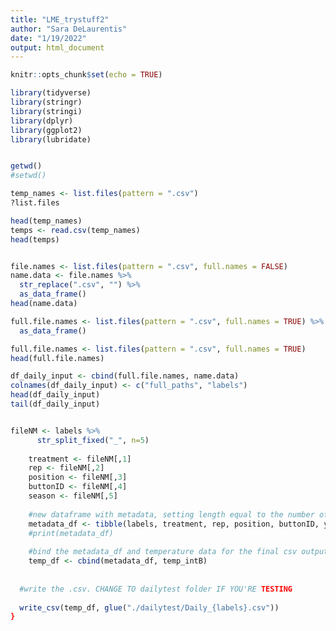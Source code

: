 ```yaml
---
title: "LME_trystuff2"
author: "Sara DeLaurentis"
date: "1/19/2022"
output: html_document
---
```


```r
knitr::opts_chunk$set(echo = TRUE)

library(tidyverse)
library(stringr)
library(stringi)
library(dplyr)
library(ggplot2)
library(lubridate)



```





```r
getwd()
#setwd()

temp_names <- list.files(pattern = ".csv")
?list.files

head(temp_names)
temps <- read.csv(temp_names)
head(temps)


file.names <- list.files(pattern = ".csv", full.names = FALSE)
name.data <- file.names %>%  
  str_replace(".csv", "") %>% 
  as_data_frame()
head(name.data)

full.file.names <- list.files(pattern = ".csv", full.names = TRUE) %>% 
  as_data_frame()

full.file.names <- list.files(pattern = ".csv", full.names = TRUE)
head(full.file.names)

df_daily_input <- cbind(full.file.names, name.data)
colnames(df_daily_input) <- c("full_paths", "labels")
head(df_daily_input)
tail(df_daily_input)


fileNM <- labels %>%  
      str_split_fixed("_", n=5)
    
    treatment <- fileNM[,1]
    rep <- fileNM[,2]
    position <- fileNM[,3]
    buttonID <- fileNM[,4]
    season <- fileNM[,5]
    
    #new dataframe with metadata, setting length equal to the number of rows in the temp_intA, longdate column:
    metadata_df <- tibble(labels, treatment, rep, position, buttonID, year, .rows = length(temp_intA$longdate))
    #print(metadata_df)
    
    #bind the metadata_df and temperature data for the final csv output.
    temp_df <- cbind(metadata_df, temp_intB)
    
      
  #write the .csv. CHANGE TO dailytest folder IF YOU'RE TESTING
      
  write_csv(temp_df, glue("./dailytest/Daily_{labels}.csv"))
}




```